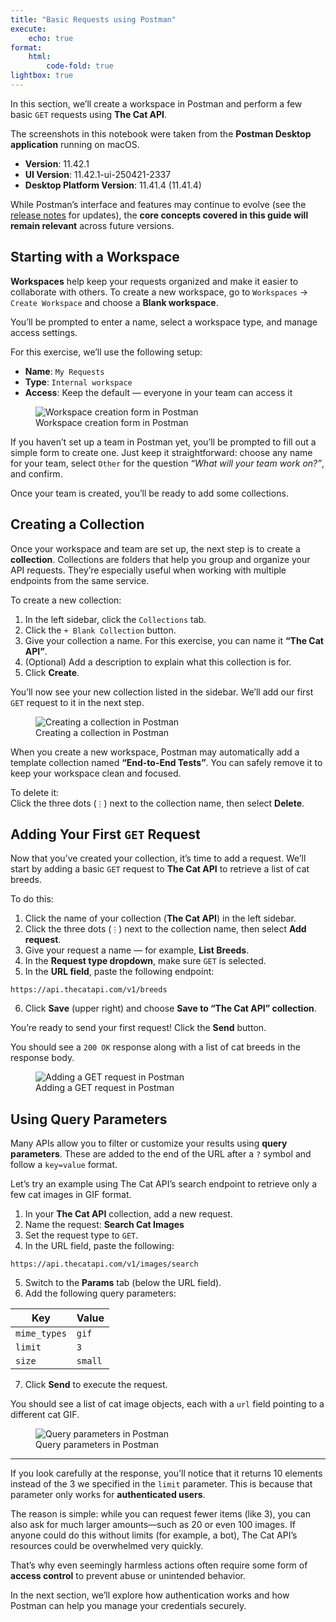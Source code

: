 ```yaml
---
title: "Basic Requests using Postman"
execute:
    echo: true
format:
    html:
        code-fold: true
lightbox: true
---
```


In this section, we’ll create a workspace in Postman and perform a few basic `GET` requests using **The Cat API**.

::: {.callout-note collapse="true"}
The screenshots in this notebook were taken from the **Postman Desktop application** running on macOS.

- **Version**: 11.42.1  
- **UI Version**: 11.42.1-ui-250421-2337  
- **Desktop Platform Version**: 11.41.4 (11.41.4)

While Postman's interface and features may continue to evolve (see the [release notes](https://www.postman.com/release-notes/postman-app/) for updates), the **core concepts covered in this guide will remain relevant** across future versions.
:::

## Starting with a Workspace

**Workspaces** help keep your requests organized and make it easier to collaborate with others. To create a new workspace, go to `Workspaces` → `Create Workspace` and choose a **Blank workspace**.

You'll be prompted to enter a name, select a workspace type, and manage access settings.

For this exercise, we’ll use the following setup:

- **Name**: `My Requests`
- **Type**: `Internal workspace`
- **Access**: Keep the default — everyone in your team can access it

![Workspace creation form in Postman](/static/imgs/postman-workspace-creation.png)

If you haven’t set up a team in Postman yet, you’ll be prompted to fill out a simple form to create one. Just keep it straightforward: choose any name for your team, select `Other` for the question *“What will your team work on?”*, and confirm.

Once your team is created, you’ll be ready to add some collections.

## Creating a Collection

Once your workspace and team are set up, the next step is to create a **collection**. Collections are folders that help you group and organize your API requests. They’re especially useful when working with multiple endpoints from the same service.

To create a new collection:

1. In the left sidebar, click the `Collections` tab.
2. Click the `+ Blank Collection` button.
3. Give your collection a name. For this exercise, you can name it **"The Cat API"**.
4. (Optional) Add a description to explain what this collection is for.
5. Click **Create**.

You’ll now see your new collection listed in the sidebar. We’ll add our first `GET` request to it in the next step.

![Creating a collection in Postman](/static/imgs/postman-create-collection.png)

::: {.callout-tip}
When you create a new workspace, Postman may automatically add a template collection named **"End-to-End Tests"**. You can safely remove it to keep your workspace clean and focused.

To delete it:  
Click the three dots (`⋮`) next to the collection name, then select **Delete**.
:::

## Adding Your First `GET` Request

Now that you've created your collection, it's time to add a request. We’ll start by adding a basic `GET` request to **The Cat API** to retrieve a list of cat breeds.

To do this:

1. Click the name of your collection (**The Cat API**) in the left sidebar.
2. Click the three dots (`⋮`) next to the collection name, then select **Add request**.
3. Give your request a name — for example, **List Breeds**.
4. In the **Request type dropdown**, make sure `GET` is selected.
5. In the **URL field**, paste the following endpoint:  

`https://api.thecatapi.com/v1/breeds`

6. Click **Save** (upper right) and choose **Save to "The Cat API" collection**.

You’re ready to send your first request! Click the **Send** button.

You should see a `200 OK` response along with a list of cat breeds in the response body.

![Adding a GET request in Postman](/static/imgs/postman-get-catapi-breeds.png)

## Using Query Parameters

Many APIs allow you to filter or customize your results using **query parameters**. These are added to the end of the URL after a `?` symbol and follow a `key=value` format.

Let’s try an example using The Cat API’s search endpoint to retrieve only a few cat images in GIF format.

1. In your **The Cat API** collection, add a new request.
2. Name the request: **Search Cat Images**
3. Set the request type to `GET`.
4. In the URL field, paste the following:

`https://api.thecatapi.com/v1/images/search`

5. Switch to the **Params** tab (below the URL field).
6. Add the following query parameters:

| Key         | Value     |
|--------------|-----------|
| `mime_types` | `gif`     |
| `limit`      | `3`       |
| `size`       | `small`   |

7. Click **Send** to execute the request.

You should see a list of cat image objects, each with a `url` field pointing to a different cat GIF.

![Query parameters in Postman](/static/imgs/postman-query-params-catapi.png)

---

If you look carefully at the response, you’ll notice that it returns 10 elements instead of the 3 we specified in the `limit` parameter. This is because that parameter only works for **authenticated users**.

The reason is simple: while you can request fewer items (like 3), you can also ask for much larger amounts—such as 20 or even 100 images. If anyone could do this without limits (for example, a bot), The Cat API’s resources could be overwhelmed very quickly.

That’s why even seemingly harmless actions often require some form of **access control** to prevent abuse or unintended behavior.

In the next section, we’ll explore how authentication works and how Postman can help you manage your credentials securely.
